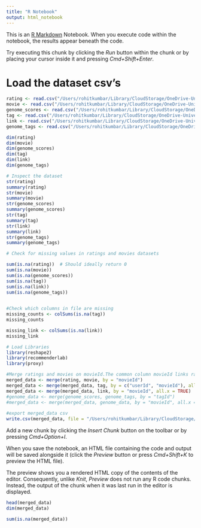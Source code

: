 ```yaml
---
title: "R Notebook"
output: html_notebook
---
```


This is an [R Markdown](http://rmarkdown.rstudio.com) Notebook. When you execute code within the notebook, the results appear beneath the code. 

Try executing this chunk by clicking the *Run* button within the chunk or by placing your cursor inside it and pressing *Cmd+Shift+Enter*. 

# Load the dataset csv's
```r
rating <- read.csv("/Users/rohitkumbar/Library/CloudStorage/OneDrive-UniversityOfHouston/Sem-2/DM/Project/archive/rating.csv")
movie <- read.csv("/Users/rohitkumbar/Library/CloudStorage/OneDrive-UniversityOfHouston/Sem-2/DM/Project/archive/movie.csv")
genome_scores <- read.csv("/Users/rohitkumbar/Library/CloudStorage/OneDrive-UniversityOfHouston/Sem-2/DM/Project/archive/genome_scores.csv")
tag <- read.csv("/Users/rohitkumbar/Library/CloudStorage/OneDrive-UniversityOfHouston/Sem-2/DM/Project/archive/tag.csv")
link <- read.csv("/Users/rohitkumbar/Library/CloudStorage/OneDrive-UniversityOfHouston/Sem-2/DM/Project/archive/link.csv")
genome_tags <- read.csv("/Users/rohitkumbar/Library/CloudStorage/OneDrive-UniversityOfHouston/Sem-2/DM/Project/archive/genome_tags.csv")

dim(rating)
dim(movie)
dim(genome_scores)
dim(tag)
dim(link)
dim(genome_tags)


```
```r
# Inspect the dataset
str(rating)
summary(rating)
str(movie)
summary(movie)
str(genome_scores)
summary(genome_scores)
str(tag)
summary(tag)
str(link)
summary(link)
str(genome_tags)
summary(genome_tags)

```
```r
# Check for missing values in ratings and movies datasets

sum(is.na(rating))  # Should ideally return 0
sum(is.na(movie))
sum(is.na(genome_scores))
sum(is.na(tag))
sum(is.na(link))
sum(is.na(genome_tags))
 
```
```r
#Check which columns in file are missing
missing_counts <- colSums(is.na(tag))
missing_counts

missing_link <- colSums(is.na(link))
missing_link

```

```r
# Load Libraries
library(reshape2)
library(recommenderlab)
library(proxy)

#Merge ratings and movies on movieId.The common column movieId links ratings with movies
merged_data <- merge(rating, movie, by = "movieId")
merged_data <- merge(merged_data, tag, by = c("userId", "movieId"), all.x = TRUE)
merged_data <- merge(merged_data, link, by = "movieId", all.x = TRUE)
#genome_data <- merge(genome_scores, genome_tags, by = "tagId")
#merged_data <- merge(merged_data, genome_data, by = "movieId", all.x = TRUE)
 
#export merged_data csv
write.csv(merged_data, file = "/Users/rohitkumbar/Library/CloudStorage/OneDrive-UniversityOfHouston/Sem-2/DM/Project/archive/merged_data_DM.csv", row.names = TRUE)
```


Add a new chunk by clicking the *Insert Chunk* button on the toolbar or by pressing *Cmd+Option+I*.

When you save the notebook, an HTML file containing the code and output will be saved alongside it (click the *Preview* button or press *Cmd+Shift+K* to preview the HTML file). 

The preview shows you a rendered HTML copy of the contents of the editor. Consequently, unlike *Knit*, *Preview* does not run any R code chunks. Instead, the output of the chunk when it was last run in the editor is displayed.

```r
head(merged_data)
dim(merged_data)

sum(is.na(merged_data))
```

